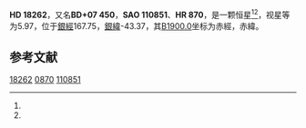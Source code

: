 {{Starbox begin
| name = HD 18262
}}
{{Starbox observe
| epoch = [[J2000.0|J2000.0]]
| constell = {{星座名待查}}<ref name=SIMBAD>{{cite web
 | url=http://simbad.u-strasbg.fr/simbad/sim-id?Ident=HR+870
 | title=Pulsating variable Star
 | publisher=Centre de Données astronomiques de Strasbourg
 | work=SIMBAD
 | accessdate=2012-07-13
 | archive-date=2020-03-30
 | archive-url=https://web.archive.org/web/20200330003256/http://simbad.u-strasbg.fr/simbad/sim-id?Ident=HR+870
 | dead-url=no
 }}</ref><ref name=DATA>{{cite web
 | url=http://vizier.u-strasbg.fr/viz-bin/VizieR-5?-out.add=.&-source=5050&-corr=PK=HR&-out.max=9999&HR=870
 | title=VizieR Detailed Page
 | accessdate=2012-07-13
 | archive-date=2020-03-30
 | archive-url=https://web.archive.org/web/20200330003302/http://vizier.u-strasbg.fr/viz-bin/VizieR-5?-out.add=.&-source=5050&-corr=PK%3DHR&-out.max=9999&HR=870
 | dead-url=no
 }}</ref>
| 星官 = 
| ra = {{RA|2|56|13.8}}<ref name=SIMBAD /><ref name=DATA />
| dec = {{DEC|+8|22|54}}<ref name=SIMBAD /><ref name=DATA />
| appmag_v = 5.97<ref name=SIMBAD /><ref name=DATA />
}}
{{Starbox character
| class = F7IV<ref name=SIMBAD /><ref name=DATA />
| b-v = 0.48<ref name=SIMBAD /><ref name=DATA />
| u-b = 0.06<ref name=SIMBAD /><ref name=DATA />
| r-i = <ref name=SIMBAD /><ref name=DATA />
| variable = 
}}
{{Starbox astrometry
| radial_v = 0.06
| prop_mo_ra = 29
| parallax = 
| p_error = 
}}
{{Starbox catalog
| names =BD+07 450，[[SAO星表|SAO]] 110851，[[HD星表|HD]] 18262，[[HR星表|HR]] 870}}
{{Starbox reference |Simbad=HR+870}}
{{Starbox end}}

'''HD 18262'''，又名'''BD+07 450'''，'''SAO 110851'''、'''HR 870'''，是一颗恒星<ref name=SIMBAD /><ref name=DATA />，视星等为5.97，位于[[銀道座標系|銀經]]167.75，[[銀道座標系|銀緯]]-43.37，其[[B1900.0|B1900.0]]坐标为赤經{{RA|2|50|52.7}}，赤緯{{DEC|+7|-43.37|46}}。

== 参考文献 ==
{{reflist}}

{{star-stub}}

[[Category:HD和HDE天體|18262]]
[[Category:HR天體|0870]]
[[Category:SAO天體|110851]]
